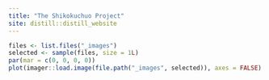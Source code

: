 ```yaml
---
title: "The Shikokuchuo Project"
site: distill::distill_website
---
```


```r

files <- list.files("_images")
selected <- sample(files, size = 1L)
par(mar = c(0, 0, 0, 0))
plot(imager::load.image(file.path("_images", selected)), axes = FALSE)

```
